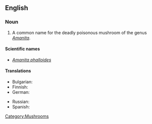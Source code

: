 ==English==

===Noun===
{{wikipedia|Amanita phalloides}}
{{en-noun|sg=[[death]] [[cap]]}}

# A common name for the deadly poisonous mushroom of the genus ''[[Amanita]]''.

====Scientific names====
* ''[[Amanita phalloides]]''

====Translations====
{{trans-top|''Amanita phalloides''}}
* Bulgarian: {{t|bg|зелена мухоморка|sc=Cyrl}}
* Finnish: {{t-|fi|kavalakärpässieni}}
* German: {{t|de|Grüner Knollenblätterpilz|m}}
{{trans-mid}}
* Russian: {{t|ru|бледная поганка|f|tr=bl'édnaja pogánka|sc=Cyrl}}
* Spanish: {{t|es|oronja verde|f}}
{{trans-bottom}}

[[Category:Mushrooms]]